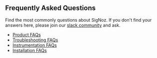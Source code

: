 ## Frequently Asked Questions

Find the most commonly questions about SigNoz. If you don't find your answers here, please join our [slack community](https://signoz.io/slack) and ask. 

- [Product FAQs](https:/signoz.io/docs/faqs/product/)
- [Troubleshooting FAQs](https://signoz.io/docs/faqs/troubleshooting/)
- [Instrumentation FAQs](https://signoz.io/docs/faqs/instrumentation/)
- [Installation FAQs](https://signoz.io/docs/faqs/installation/)